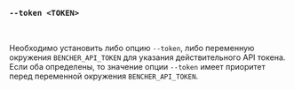 ### `--token <TOKEN>`

<br />

Необходимо установить либо опцию `--token`, либо переменную окружения `BENCHER_API_TOKEN` для указания действительного API токена.
Если оба определены, то значение опции `--token` имеет приоритет перед переменной окружения `BENCHER_API_TOKEN`.